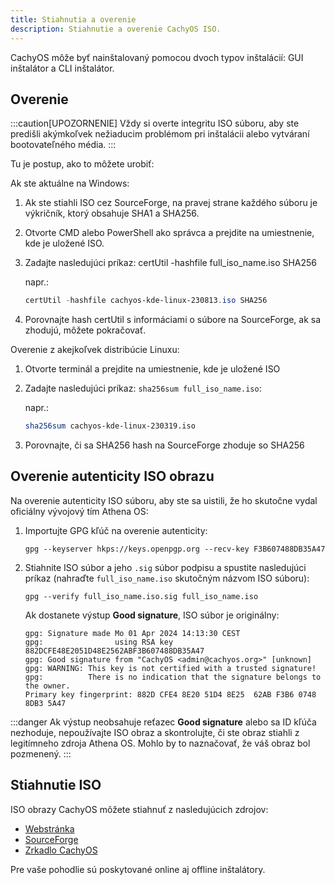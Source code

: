 ```yaml
---
title: Stiahnutia a overenie
description: Stiahnutie a overenie CachyOS ISO.
---
```



CachyOS môže byť nainštalovaný pomocou dvoch typov inštalácií: GUI inštalátor a CLI inštalátor.

## Overenie

:::caution[UPOZORNENIE]
Vždy si overte integritu ISO súboru, aby ste predišli akýmkoľvek nežiaducim problémom pri inštalácii alebo vytváraní bootovateľného média.
:::

Tu je postup, ako to môžete urobiť:

Ak ste aktuálne na Windows:

<Steps>

1. Ak ste stiahli ISO cez SourceForge, na pravej strane každého súboru je výkričník, ktorý obsahuje SHA1 a SHA256.
2. Otvorte CMD alebo PowerShell ako správca a prejdite na umiestnenie, kde je uložené ISO.
3. Zadajte nasledujúci príkaz: certUtil -hashfile full_iso_name.iso SHA256

   napr.:
   ```powershell
   certUtil -hashfile cachyos-kde-linux-230813.iso SHA256
   ```

4. Porovnajte hash certUtil s informáciami o súbore na SourceForge, ak sa zhodujú, môžete pokračovať.

</Steps>

Overenie z akejkoľvek distribúcie Linuxu:

<Steps>

1. Otvorte terminál a prejdite na umiestnenie, kde je uložené ISO
2. Zadajte nasledujúci príkaz: `sha256sum full_iso_name.iso`:

   napr.:
   ```sh
   sha256sum cachyos-kde-linux-230319.iso
   ```

3. Porovnajte, či sa SHA256 hash na SourceForge zhoduje so SHA256

</Steps>

## Overenie autenticity ISO obrazu

Na overenie autenticity ISO súboru, aby ste sa uistili, že ho skutočne vydal oficiálny vývojový tím Athena OS:

<Steps>

1. Importujte GPG kľúč na overenie autenticity:

   ```shell
   gpg --keyserver hkps://keys.openpgp.org --recv-key F3B607488DB35A47
   ```

2. Stiahnite ISO súbor a jeho `.sig` súbor podpisu a spustite nasledujúci príkaz (nahraďte `full_iso_name.iso` skutočným názvom ISO súboru):
   ```shell
   gpg --verify full_iso_name.iso.sig full_iso_name.iso
   ```

   Ak dostanete výstup **Good signature**, ISO súbor je originálny:
   ```
   gpg: Signature made Mo 01 Apr 2024 14:13:30 CEST
   gpg:                using RSA key 882DCFE48E2051D48E2562ABF3B607488DB35A47
   gpg: Good signature from "CachyOS <admin@cachyos.org>" [unknown]
   gpg: WARNING: This key is not certified with a trusted signature!
   gpg:          There is no indication that the signature belongs to the owner.
   Primary key fingerprint: 882D CFE4 8E20 51D4 8E25  62AB F3B6 0748 8DB3 5A47
   ```

</Steps>

:::danger
Ak výstup neobsahuje reťazec **Good signature** alebo sa ID kľúča nezhoduje, nepoužívajte ISO obraz a skontrolujte, či ste obraz stiahli z legitímneho zdroja Athena OS. Mohlo by to naznačovať, že váš obraz bol pozmenený.
:::

## Stiahnutie ISO

ISO obrazy CachyOS môžete stiahnuť z nasledujúcich zdrojov:

*   [Webstránka](https://cachyos.org/download)
*   [SourceForge](https://sourceforge.net/projects/cachyos-arch/files/)
*   [Zrkadlo CachyOS](https://mirror.cachyos.org/ISO/)

Pre vaše pohodlie sú poskytované online aj offline inštalátory.